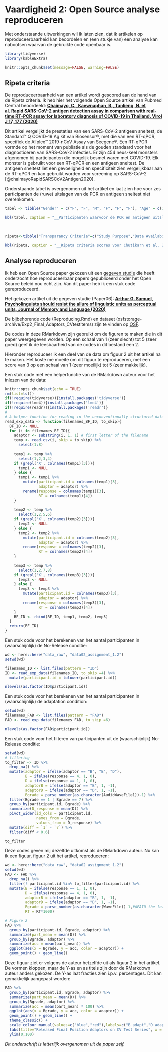 # Vaardigheid 2: Open Source analyse reproduceren

Met onderstaande uitwerkingen wil ik laten zien, dat ik artikelen op reproduceerbaarheid kan beoordelen en (een stukje van) een analyse kan nabootsen waarvan de gebruikte code openbaar is.

```r
library(tidyverse)
library(kableExtra)

knitr::opts_chunk$set(message=FALSE, warning=FALSE)
```

## Ripeta criteria

De reproduceerbaarheid van een artikel wordt gescored aan de hand van de Ripeta criteria. Ik heb hier het volgende Open Source artikel van Pubmed Central beoordeeld: __[Chaimayo, C., Kaewnaphan, B., Tanlieng, N. et al. Rapid SARS-CoV-2 antigen detection assay in comparison with real-time RT-PCR assay for laboratory diagnosis of COVID-19 in Thailand. Virol J 17, 177 (2020)](https://doi.org/10.1186/s12985-020-01452-5)__ 

Dit artikel vergelijkt de prestaties van een SARS-CoV-2 antigeen sneltest, de Standard™ Q COVID-19 Ag kit van Biosensor®, met die van een RT-qPCR, specifiek de Allplex™ 2019-nCoV Assay van Seegene®. Een RT-qPCR vormde op het moment van publiatie als de gouden standaard voor het diagnosticeren van SARS-CoV-2 infecties. Er zijn 454 neus-keel monsters afgenomen bij participanten die mogelijk besmet waren met COVID-19. Elk monster is gebruikt voor een RT-qPCR en een antigeen sneltest. De antigeen sneltest liet een gevoeligheid en specificiteit zien vergelijkbaar aan de RT-qPCR en kan gebruikt worden voor screening op SARS-CoV-2 [@chaimayoRapidSARSCoV2Antigen2020].

Onderstaande tabel is overgenomen uit het artikel en laat zien hoe voor zes participanten de (ruwe) uitslagen van de PCR en antigeen sneltest niet overenkomen.

```r
tabel <- tibble("Gender" = c("F", "F", "M", "F", "F", "F"), "Age" = c(33, 67, 75, 61, 83, 64), "Initial diagnosis" = c("Pneumonia", rep("Pre-operative", 5)), "Specimen type" = rep("NP swab + throat swab", 6), "PCR Ct-value E" = c("31.18", rep("> 40", 5)), "PCR Ct-value RdRP" = c("39.20", rep("> 40", 5)), "PCR Ct-value N" = c("35.54", rep("> 40", 5)), "Rapid Ag test result" = c("Negative", rep("Positive", 2), rep("Positive (weakly)", 3)), "Interpretation" = c("False negative", rep("False positive", 5)))

kbl(tabel, caption = "__Participanten waarvoor de PCR en antigeen uitslagen niet overeen komen__") %>% kable_styling(full_width = F, bootstrap_options = "striped", position = "left") %>% footnote(general_title = "Data letterlijk overgenomen van @chaimayoRapidSARSCoV2Antigen2020") %>% column_spec(9, bold = TRUE)
```

<br>
```r
ripeta<-tibble("Transparancy Criteria"=c("Study Purpose","Data Availability Statement","Data Location","Study Location","Author Review","Ethics Statement","Funding Statement","Code Availability"),"Definition"=c("A concise statement in the introduction of the article, often in the last paragraph, that establishes the reason the research was conducted. Also called the study objective.","A statement, in an individual section offset from the main body of text, that explains how or if one can access a study’s data. The title of the section may vary, but it must explicitly mention data; it is therefore distinct from a supplementary materials section.","Where the article’s data can be accessed, either raw or processed.","Author has stated in the methods section where the study took place or the data’s country/region of origin.","The professionalism of the contact information that the author has provided in the manuscript.","A statement within the manuscript indicating any ethical concerns, including the presence of sensitive data.","A statement within the manuscript indicating whether or not the authors received funding for their research.","Authors have shared access to the most updated code that they used in their study, including code used for analysis."),"Response Type"=c("Binary","Binary","Found Value","Binary; Found Value","Found Value","Binary","Binary","Binary"),Score=c("TRUE","TRUE","All data generated or analysed are included in the published article and its additional files.","Bangkok, Thailand","Navin Horthongham is corresponding author. navin.hor@mahidol.ac.th","TRUE","TRUE","FALSE"))

kbl(ripeta, caption = "__Ripeta criteria scores voor Chutikarn et al. 2020__")
```

## Analyse reproduceren

Ik heb een Open Source paper gekozen uit een [gegeven studie](https://www.r-bloggers.com/2022/03/newish-paper-share-the-code-not-just-the-data-a-case-study-of-the-reproducibility-of-jml-articles-published-under-the-open-data-policy/) die heeft onderzocht hoe reproduceerbaar papers gepubliceerd onder het Open Source beleid nou écht zijn. Van dit paper heb ik een stuk code gereproduceerd.

Het gekozen artikel uit de gegeven studie (Paper06): __[Arthur G. Samuel, Psycholinguists should resist the allure of linguistic units as perceptual units, Journal of Memory and Language (2020)](https://doi.org/10.1016/j.jml.2019.104070)__ 

De bijbehorende code (Reproducing.Rmd) en dataset (osfstorage-archive/Exp2_Final_Adaptors_CVtestitems) zijn te vinden op [OSF](https://osf.io/s794v/).

De codes in deze RMarkdown zijn gebruikt om de figuren te maken die in dit paper weergegeven worden. Op een schaal van 1 (zeer slecht) tot 5 (zeer goed) geef ik de leesbaarheid van de codes in dit bestand een 2.

Hieronder reproduceer ik een deel van de data om figuur 2 uit het artikel na te maken. Het koste me moeite om dit figuur te reproduceren, met een score van 3 op een schaal van 1 (zeer moeilijk) tot 5 (zeer makkelijk).

Een stuk code met een helperfunctie van de RMarkdown auteur voor het inlezen van de data:

```r
knitr::opts_chunk$set(echo = TRUE)
rm(list=ls())
if(!require(tidyverse)){install.packages('tidyverse')}
if(!require(lme4)){install.packages('lme4')}
if(!require(readr)){install.packages('readr')}
# 
# A helper function for reading in the unconventionally structured data files
read_exp_data <- function(filenames_BF_ID, to_skip){
  BF_ID <- NULL
  for (i in filenames_BF_ID){
    adaptor <- substring(i, 1, 1) # first letter of the filename
    temp <- read.csv(i, skip = to_skip) %>% 
      select(1:8)
    
    temp1 <- temp %>%
      select(1,2,3,4)
    if (grepl('X', colnames(temp1)[3])){
      temp1 <- NULL
    } else {
      temp1 <- temp1 %>%
        mutate(participant.id = colnames(temp1)[3],
               adaptor = adaptor) %>%
        rename(response = colnames(temp1)[3],
               RT = colnames(temp1)[4])
    }
    
    temp2 <- temp %>%
      select(1,2,5,6)
    if (grepl('X', colnames(temp2)[3])){
      temp2 <- NULL
    } else {
      temp2 <- temp2 %>%
        mutate(participant.id = colnames(temp2)[3],
               adaptor = adaptor) %>%
        rename(response = colnames(temp2)[3],
               RT = colnames(temp2)[4])
    }
    
    temp3 <- temp %>%
      select(1,2,7,8)
    if (grepl('X', colnames(temp3)[3])){
      temp3 <- NULL
    } else {
      temp3 <- temp3 %>%
        mutate(participant.id = colnames(temp3)[3],
               adaptor = adaptor) %>%
        rename(response = colnames(temp3)[3],
               RT = colnames(temp3)[4])
    }
    BF_ID <- rbind(BF_ID, temp1, temp2, temp3)
  }
  return(BF_ID)
} 
```

Een stuk code voor het berekenen van het aantal participanten in (waarschijnlijk) de No-Release conditie:

```r
wd <- here::here("data_raw", "data02_assignment_1.2")
setwd(wd)

filenames_ID <- list.files(pattern = "ID")
ID <- read_exp_data(filenames_ID, to_skip =4) %>%
  mutate(participant.id = tolower(participant.id)) 

nlevels(as.factor(ID$participant.id))
```

Een stuk code voor het berekenen van het aantal participanten in (waarschijnlijk) de adaptation condition:

```r
setwd(wd)
filenames_FAD <- list.files(pattern = "FAD")
FAD <- read_exp_data(filenames_FAD, to_skip =6)

nlevels(as.factor(FAD$participant.id))
```

Een stuk code voor het filteren van participanten uit de (waarschijnlijk) No-Release conditie:

```r
setwd(wd)
# filtering
to_filter <- ID %>%
  drop_na() %>%
  mutate(adaptor = ifelse(adaptor == "B", "B", "D"),
         B = ifelse(response == 4, 1, 0),
         D = ifelse(response == 1, 1, 0),
         adaptorB = ifelse(adaptor == "B", 1, -1),
         adaptorD = ifelse(adaptor == "D", 1, -1),
         Bgrade = parse_number(as.character(AudioWaveFile1))-1) %>%
  filter(Bgrade == 1 | Bgrade == 7) %>%
  group_by(participant.id, Bgrade) %>%
  summarize(D_response = mean(D)) %>%
  pivot_wider(id_cols = participant.id, 
              names_from = Bgrade, 
              values_from = D_response) %>%
  mutate(diff = `1` - `7`) %>%
  filter(diff < 0.6) 

to_filter
```

Deze codes geven mij dezelfde uitkomst als de RMarkdown auteur. Nu kan ik een figuur, figuur 2 uit het artikel, reproduceren:

```r
wd <- here::here("data_raw", "data02_assignment_1.2")
setwd(wd)
FAD <- FAD %>%
  drop_na() %>%
  filter(! participant.id %in% to_filter$participant.id) %>%
  mutate(B = ifelse(response == 1, 1, 0),
         D = ifelse(response == 4, 1, 0),
         adaptorB = ifelse(adaptor == "B", 1, -1),
         adaptorD = ifelse(adaptor == "D", 1, -1),
         Bgrade = parse_number(as.character(WaveFile))-1,#AFAIU the lower the number the closer to B, but I might be wrong
         RT = RT*1000) 

# Figure 2
FAD %>%
  group_by(participant.id, Bgrade, adaptor) %>%
  summarize(part_mean = mean(D)) %>%
  group_by(Bgrade, adaptor) %>%
  summarize(acc = mean(part_mean)) %>%
  ggplot(aes(x = Bgrade, y = acc, color = adaptor)) +
  geom_point() + geom_line()
```

Deze figuur ziet er volgens de auteur hetzelfde uit als figuur 2 in het artikel. De vormen kloppen, maar de Y-as en as titels zijn door de RMarkdown auteur anders gekozen. De Y-as laat fracties zien i.p.v. percentages. Dit kan gemakkelijk aangepast worden:

```r
FAD %>%
  group_by(participant.id, Bgrade, adaptor) %>%
  summarize(part_mean = mean(D)) %>%
  group_by(Bgrade, adaptor) %>%
  summarize(acc = mean(part_mean) * 100) %>%
  ggplot(aes(x = Bgrade, y = acc, color = adaptor)) +
  geom_point() + geom_line() +
  theme_classic() +
  scale_colour_manual(values=c("blue","red"),labels=c("B adapt","D adapt"), name = "") +
  labs(title="Released Final Position Adaptors on CV Test Series", x = "Continuum Step", y = "Percent \"d\" Report") +
  ylim(0,100)
```

_Dit onderschrift is letterlijk overgenomen uit de paper zelf._
